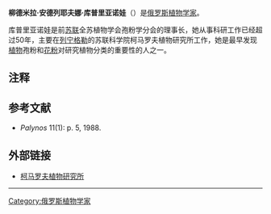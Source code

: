 '''柳德米拉·安德列耶夫娜·库普里亚诺娃'''（{{lang-ru|'''Людмила Андреевна Куприянова'''}}）{{BD|1914年||1987年|1月13日|}}是[[俄罗斯|俄罗斯]][[植物学家|植物学家]]。

库普里亚诺娃是前[[苏联|苏联]]全苏植物学会孢粉学分会的理事长，她从事科研工作已经超过50年，主要在[[列宁格勒|列宁格勒]]的苏联科学院柯马罗夫植物研究所工作，她是最早发现[[植物|植物]]孢粉和[[花粉|花粉]]对研究植物分类的重要性的人之一。
{{植物命名人|Kuprian.|柳德米拉·安德列耶夫娜·库普里亚诺娃}}


== 注释 ==
{{reflist}}

==参考文献==
*''Palynos'' 11(1): p. 5, 1988.

== 外部链接 == 
*[https://web.archive.org/web/20080514224632/http://www.polba.binran.ru/pallabeng.htm 柯马罗夫植物研究所]
<hr>

{{Authority control}}
{{DEFAULTSORT:Kuprianova, Ludmila}}
[[Category:俄罗斯植物学家|Category:俄罗斯植物学家]]